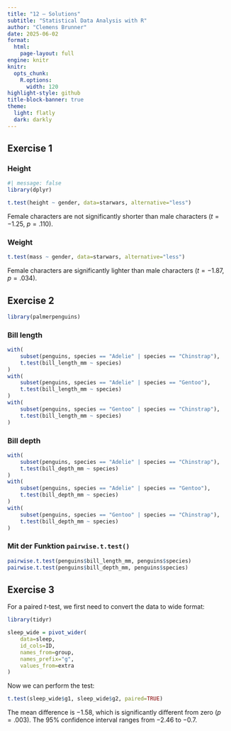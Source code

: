 ```yaml
---
title: "12 – Solutions"
subtitle: "Statistical Data Analysis with R"
author: "Clemens Brunner"
date: 2025-06-02
format:
  html:
    page-layout: full
engine: knitr
knitr:
  opts_chunk: 
    R.options:
      width: 120
highlight-style: github
title-block-banner: true
theme:
  light: flatly
  dark: darkly
---
```


## Exercise 1

### Height

```r
#| message: false
library(dplyr)

t.test(height ~ gender, data=starwars, alternative="less")
```

Female characters are not significantly shorter than male characters ($t=-1.25$, $p = .110$).


### Weight

```r
t.test(mass ~ gender, data=starwars, alternative="less")
```

Female characters are significantly lighter than male characters ($t=-1.87$, $p = .034$).


## Exercise 2

```r
library(palmerpenguins)
```


### Bill length

```r
with(
    subset(penguins, species == "Adelie" | species == "Chinstrap"),
    t.test(bill_length_mm ~ species)
)
with(
    subset(penguins, species == "Adelie" | species == "Gentoo"),
    t.test(bill_length_mm ~ species)
)
with(
    subset(penguins, species == "Gentoo" | species == "Chinstrap"),
    t.test(bill_length_mm ~ species)
)
```


### Bill depth

```r
with(
    subset(penguins, species == "Adelie" | species == "Chinstrap"),
    t.test(bill_depth_mm ~ species)
)
with(
    subset(penguins, species == "Adelie" | species == "Gentoo"),
    t.test(bill_depth_mm ~ species)
)
with(
    subset(penguins, species == "Gentoo" | species == "Chinstrap"),
    t.test(bill_depth_mm ~ species)
)
```

### Mit der Funktion `pairwise.t.test()`

```r
pairwise.t.test(penguins$bill_length_mm, penguins$species)
pairwise.t.test(penguins$bill_depth_mm, penguins$species)
```


## Exercise 3

For a paired *t*-test, we first need to convert the data to wide format:

```r
library(tidyr)

sleep_wide = pivot_wider(
    data=sleep,
    id_cols=ID,
    names_from=group,
    names_prefix="g",
    values_from=extra
)
```

Now we can perform the test:

```r
t.test(sleep_wide$g1, sleep_wide$g2, paired=TRUE)
```

The mean difference is −1.58, which is significantly different from zero ($p = .003$). The 95% confidence interval ranges from −2.46 to −0.7.

